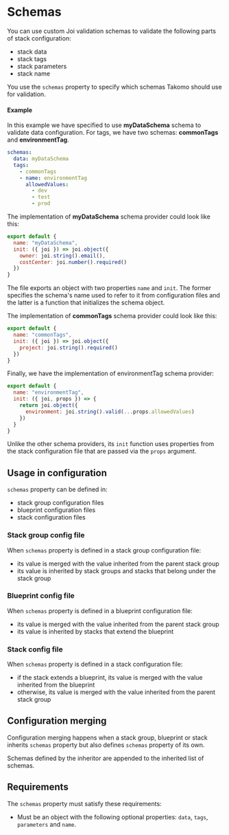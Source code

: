 # Schemas

You can use custom Joi validation schemas to validate the following parts of stack configuration:

- stack data
- stack tags
- stack parameters
- stack name

You use the `schemas` property to specify which schemas Takomo should use for validation.

#### Example

In this example we have specified to use **myDataSchema** schema to validate data configuration. For tags, we have two schemas: **commonTags** and **environmentTag**.

```yaml
schemas:
  data: myDataSchema
  tags:
    - commonTags
    - name: environmentTag
      allowedValues:
        - dev
        - test
        - prod
```

The implementation of **myDataSchema** schema provider could look like this:

```javascript title="schemas/data.js"
export default {
  name: "myDataSchema",
  init: ({ joi }) => joi.object({
    owner: joi.string().email(),
    costCenter: joi.number().required()
  }) 
}
```

The file exports an object with two properties `name` and `init`. The former specifies the schema's name used to refer to it from configuration files and the latter is a function that initializes the schema object. 

The implementation of **commonTags** schema provider could look like this:

```javascript title="schemas/common-tags.js"
export default {
  name: "commonTags",
  init: ({ joi }) => joi.object({
    project: joi.string().required()
  })
}
```

Finally, we have the implementation of environmentTag schema provider:

```javascript title="schemas/environment-tag.js"
export default {
  name: "environmentTag",
  init: ({ joi, props }) => {
    return joi.object({
      environment: joi.string().valid(...props.allowedValues)
    })
  }
}
```

Unlike the other schema providers, its `init` function uses properties from the stack configuration file that are passed via the `props` argument.

## Usage in configuration

`schemas` property can be defined in:

- stack group configuration files
- blueprint configuration files
- stack configuration files

### Stack group config file

When `schemas` property is defined in a stack group configuration file:

- its value is merged with the value inherited from the parent stack group
- its value is inherited by stack groups and stacks that belong under the stack group

### Blueprint config file

When `schemas` property is defined in a blueprint configuration file:

- its value is merged with the value inherited from the parent stack group
- its value is inherited by stacks that extend the blueprint

### Stack config file

When `schemas` property is defined in a stack configuration file:

- if the stack extends a blueprint, its value is merged with the value inherited from the blueprint
- otherwise, its value is merged with the value inherited from the parent stack group

## Configuration merging

Configuration merging happens when a stack group, blueprint or stack inherits `schemas` property but also defines `schemas` property of its own.

Schemas defined by the inheritor are appended to the inherited list of schemas.

## Requirements

The `schemas` property must satisfy these requirements:

- Must be an object with the following optional properties: `data`, `tags`, `parameters` and `name`.